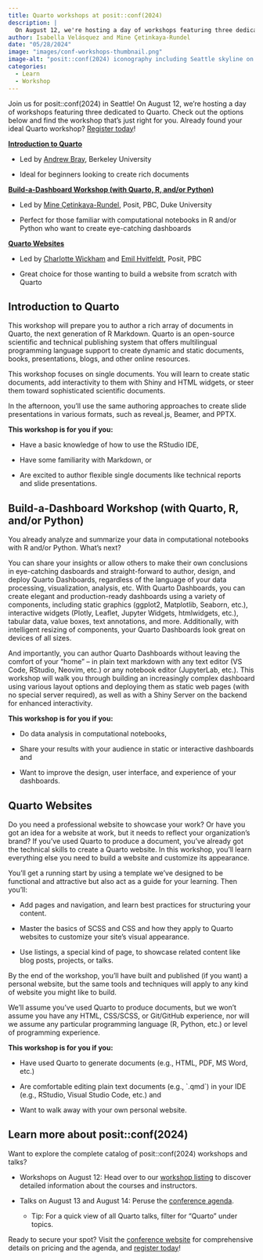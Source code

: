 ```yaml
---
title: Quarto workshops at posit::conf(2024)
description: |
  On August 12, we're hosting a day of workshops featuring three dedicated to Quarto at posit::conf(2024) in Seattle
author: Isabella Velásquez and Mine Çetinkaya-Rundel
date: "05/28/2024"
image: "images/conf-workshops-thumbnail.png"
image-alt: "posit::conf(2024) iconography including Seattle skyline on the left and the words 'Quarto workshops' on the right."
categories:
  - Learn
  - Workshop
---
```


Join us for posit::conf(2024) in Seattle! On August 12, we're hosting a day of workshops featuring three dedicated to Quarto. Check out the options below and find the workshop that's just right for you. Already found your ideal Quarto workshop? [Register today](https://posit.co/conference/)!

[**Introduction to Quarto**]

-   Led by [Andrew Bray](https://bids.berkeley.edu/people/andrew-bray), Berkeley University

-   Ideal for beginners looking to create rich documents

[**Build-a-Dashboard Workshop (with Quarto, R, and/or Python)**]

-   Led by [Mine Çetinkaya-Rundel](https://mine-cr.com/), Posit, PBC, Duke University

-   Perfect for those familiar with computational notebooks in R and/or Python who want to create eye-catching dashboards

[**Quarto Websites**]

-   Led by [Charlotte Wickham](https://www.cwick.co.nz/) and [Emil Hvitfeldt](https://emilhvitfeldt.com/), Posit, PBC

-   Great choice for those wanting to build a website from scratch with Quarto

## **Introduction to Quarto**

This workshop will prepare you to author a rich array of documents in Quarto, the next generation of R Markdown. Quarto is an open-source scientific and technical publishing system that offers multilingual programming language support to create dynamic and static documents, books, presentations, blogs, and other online resources.

This workshop focuses on single documents. You will learn to create static documents, add interactivity to them with Shiny and HTML widgets, or steer them toward sophisticated scientific documents.

In the afternoon, you'll use the same authoring approaches to create slide presentations in various formats, such as reveal.js, Beamer, and PPTX.

**This workshop is for you if you:**

-   Have a basic knowledge of how to use the RStudio IDE,

-   Have some familiarity with Markdown, or

-   Are excited to author flexible single documents like technical reports and slide presentations.

## **Build-a-Dashboard Workshop (with Quarto, R, and/or Python)**

You already analyze and summarize your data in computational notebooks with R and/or Python. What's next? 

You can share your insights or allow others to make their own conclusions in eye-catching dasboards and straight-forward to author, design, and deploy Quarto Dashboards, regardless of the language of your data processing, visualization, analysis, etc. With Quarto Dashboards, you can create elegant and production-ready dashboards using a variety of components, including static graphics (ggplot2, Matplotlib, Seaborn, etc.), interactive widgets (Plotly, Leaflet, Jupyter Widgets, htmlwidgets, etc.), tabular data, value boxes, text annotations, and more. Additionally, with intelligent resizing of components, your Quarto Dashboards look great on devices of all sizes.

And importantly, you can author Quarto Dashboards without leaving the comfort of your “home” – in plain text markdown with any text editor (VS Code, RStudio, Neovim, etc.) or any notebook editor (JupyterLab, etc.). This workshop will walk you through building an increasingly complex dashboard using various layout options and deploying them as static web pages (with no special server required), as well as with a Shiny Server on the backend for enhanced interactivity.

**This workshop is for you if you:**

-   Do data analysis in computational notebooks,

-   Share your results with your audience in static or interactive dashboards and

-   Want to improve the design, user interface, and experience of your dashboards.

## **Quarto Websites**

Do you need a professional website to showcase your work? Or have you got an idea for a website at work, but it needs to reflect your organization's brand? If you've used Quarto to produce a document, you've already got the technical skills to create a Quarto website. In this workshop, you'll learn everything else you need to build a website and customize its appearance.

You'll get a running start by using a template we've designed to be functional and attractive but also act as a guide for your learning. Then you'll:

-   Add pages and navigation, and learn best practices for structuring your content.

-   Master the basics of SCSS and CSS and how they apply to Quarto websites to customize your site's visual appearance.

-   Use listings, a special kind of page, to showcase related content like blog posts, projects, or talks.

By the end of the workshop, you'll have built and published (if you want) a personal website, but the same tools and techniques will apply to any kind of website you might like to build.

We'll assume you've used Quarto to produce documents, but we won't assume you have any HTML, CSS/SCSS, or Git/GitHub experience, nor will we assume any particular programming language (R, Python, etc.) or level of programming experience.

**This workshop is for you if you:**

-   Have used Quarto to generate documents (e.g., HTML, PDF, MS Word, etc.)

-   Are comfortable editing plain text documents (e.g., \`.qmd\`) in your IDE (e.g., RStudio, Visual Studio Code, etc.) and

-   Want to walk away with your own personal website.

## **Learn more about posit::conf(2024)**

Want to explore the complete catalog of posit::conf(2024) workshops and talks?

-   Workshops on August 12: Head over to our [workshop listing](https://reg.conf.posit.co/flow/posit/positconf24/publiccatalog/page/publiccatalog?search=&search.sessiontype=1675316728702001wr6r) to discover detailed information about the courses and instructors.

-   Talks on August 13 and August 14: Peruse the [conference agenda](https://reg.conf.posit.co/flow/posit/positconf24/publiccatalog/page/publiccatalog?search=&tab.day=20240813).

    -   Tip: For a quick view of all Quarto talks, filter for "Quarto" under topics.

Ready to secure your spot? Visit the [conference website](https://posit.co/conference/) for comprehensive details on pricing and the agenda, and [register today](https://reg.conf.posit.co/flow/posit/positconf24/reg/login)!
